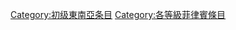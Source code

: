 {{Emptycat}}
{{Articles by Quality|project=東南亞|task_force=yes|parent=東南亞|tf_link=菲律賓任務組|topic=菲律賓|format=toc}}

[[Category:初级東南亞条目|Category:初级東南亞条目]]
[[Category:各等級菲律賓條目‎|Category:各等級菲律賓條目‎]]